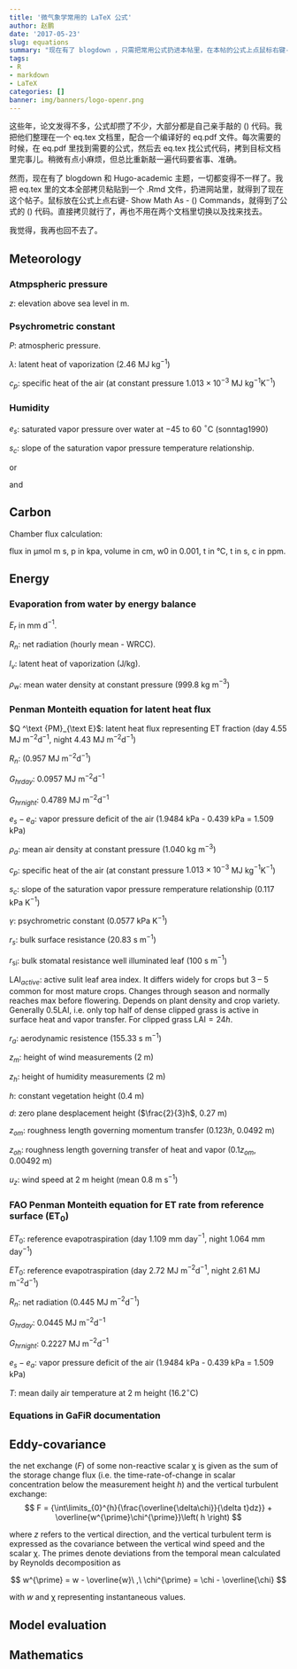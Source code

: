 ```yaml
---
title: '微气象学常用的 LaTeX 公式'
author: 赵鹏
date: '2017-05-23'
slug: equations
summary: "现在有了 blogdown ，只需把常用公式扔进本帖里，在本帖的公式上点鼠标右键- Show Math As - TeX Commands，就得到了公式的 LaTeX 代码。直接拷贝就行。世界变得不一样了，我觉得，我再也回不去了。"
tags:
- R
- markdown
- LaTeX
categories: []
banner: img/banners/logo-openr.png
---
```


这些年，论文发得不多，公式却攒了不少，大部分都是自己亲手敲的 \(\LaTeX\) 代码。我把他们整理在一个 eq.tex 文档里，配合一个编译好的 eq.pdf 文件。每次需要的时候，在 eq.pdf 里找到需要的公式，然后去  eq.tex 找公式代码，拷到目标文档里完事儿。稍微有点小麻烦，但总比重新敲一遍代码要省事、准确。

然而，现在有了 blogdown 和 Hugo-academic 主题，一切都变得不一样了。我把 eq.tex 里的文本全部拷贝粘贴到一个 .Rmd 文件，扔进网站里，就得到了现在这个帖子。鼠标放在公式上点右键- Show Math As - \(\TeX\) Commands，就得到了公式的 \(\LaTeX\) 代码。直接拷贝就行了，再也不用在两个文档里切换以及找来找去。


我觉得，我再也回不去了。

## Meteorology

### Atmpspheric pressure

\begin{equation}
P=101.325 \cdot (\frac{293-0.0065z}{293}) ^ {5.26} = 86.838\,\text{kPa}
\end{equation}

$z$: elevation above sea level in m.

\begin{equation}
-\text{d} p =\rho g \text{d}z
\end{equation}


\begin{equation}
\ln \frac{p_2}{p_1} = - \int_{z_1}^{z_2} \frac{g}{RT}\text{d}z
\end{equation}


### Psychrometric constant

\begin{equation}
\gamma =\frac{c_p P}{\varepsilon \lambda} = 0.665 \times 10 ^ {-3} P
\end{equation}

\begin{equation}
\lambda = -0.0000614342 T^3 + 0.00158927 T^2 - 2.36418T + 2500.79
\end{equation}

$P$: atmospheric pressure.

$\lambda$: latent heat of vaporization (2.46 MJ kg$^{-1}$)

$c_p$: specific heat of the air (at constant pressure $1.013 \times 10 ^{-3}$ MJ kg$^{-1}$K$^{-1}$)


### Humidity

\begin{equation}
​	e_{\text s}=6.112\exp\frac {17.62t}{243.12+t}
\end{equation}

$e_s$: saturated vapor pressure over water at $-45$ to 60 $^{\circ}$C (sonntag1990)

\begin{equation}
​	s_{\text c}=\frac {4284e_{\text s}}{(243.12+t)^2}
\end{equation}

$s_c$: slope of the saturation vapor pressure temperature relationship.

or

\begin{equation}
​	e_{\text s} = 0.6108\exp\frac {17.27T}{237.3 + T}
\end{equation}

and

\begin{equation}
​	s_{\text c}=\frac {4098 \cdot 0.6108\exp\frac {17.27T}{237.3 + T}}{(237.3 + T)^2}
\end{equation}


## Carbon

\begin{equation}
​	\text {GPP} = \frac{\alpha R_{\mathrm g}\beta }{\alpha R_{\mathrm g}+\beta }
\end{equation}

\begin{equation}
​	\frac{\text {GPP}}{\text {LAI}_\text{act}}\ = \frac{\alpha' R_{\mathrm g}\beta' }{\alpha' R_{\mathrm g}+\beta' }
\end{equation}

\begin{equation}\label{eGPPLRg}
​	\text{GPP} = \text{LAI}_\text{act}\frac{\alpha' R_{\mathrm g}\beta' }{\alpha' R_{\mathrm g}+\beta' }, 
\end{equation}

\begin{equation}\label{eGPPL}
​	\text {GPP} = a_\text {LAI}\text{LAI}_\text {act}.
\end{equation}

Chamber flux calculation:

\begin{equation}
​	F_c = \frac{10 V P_0 (1 - \frac{W_0}{1000})}{RS  (T_0 + 273.15)} \frac{\partial  C'}{\partial t}
\end{equation}

flux in μmol m s, p in kpa, volume in cm, w0 in 0.001, t in °C, t in s, c in ppm. 

\begin{equation}
​	C' = C'_x + (C'_0 - C'_x) e ^ {-a(t-t_0)}
\end{equation}

\begin{equation}
\frac{\partial C'}{\partial t} | _{t = t_0} = a(C'_x - C'_0)
\end{equation}


\begin{equation}
​	C' = (C'_x + kt) + (C'_0 - C'_x) e ^ {-a(t-t_0)}
\end{equation}

\begin{equation}
​	\frac{\partial C'}{\partial t} | _{t = t_0} = a(C'_x - C'_0) + k
\end{equation}


## Energy

### Evaporation from water by energy balance

\begin{equation}
E_r = \frac{R_n}{l_v \rho_w} \times 1000 \times 86400
\end{equation}

\begin{equation}
l_v = 2.501 \times 10^6 - 2370T
\end{equation}

$E_r$ in mm d$^{-1}$.

$R_n$: net radiation (hourly mean - WRCC).

$l_v$: latent heat of vaporization (J/kg).

$\rho_w$: mean water density at constant pressure (999.8 kg m$^{-3}$)

### Penman Monteith equation for latent heat flux

\begin{equation}
Q ^\text {PM}_{\text E}=\frac {s_{\text c} \frac{-R_{\text n}-Q_{\text G}}{86400\text{s}} + \frac{\rho_a c_{\text p}  (e_{\text s} - e_{\text a})}{r_{\text a}}}{s_{\text c} + \gamma (1 + \frac{r_{\text s}}{r_{\text a}})}
\end{equation}

$Q ^\text {PM}_{\text E}$: latent heat flux representing ET fraction (day 4.55 MJ m$^{-2}$d$^{-1}$, night 4.43 MJ m$^{-2}$d$^{-1}$)

$R_n$: (0.957 MJ m$^{-2}$d$^{-1}$)

$G_{hrday}$: 0.0957 MJ m$^{-2}$d$^{-1}$

$G_{hrnight}$: 0.4789 MJ m$^{-2}$d$^{-1}$

$e_s-e_a$: vapor pressure deficit of the air (1.9484 kPa - 0.439 kPa = 1.509 kPa)

$\rho_a$: mean air density at constant pressure (1.040 kg m$^{-3}$)

\begin{equation}
\rho_{adry} = \frac{p}{RT} = 1.229 \text { kg m}^{-3}
\end{equation}

\begin{equation}
\rho_{ahumid} = \frac{p_d}{R_d T} + \frac{p_v}{R_v T}= 1.040 \text { kg m}^{-3}
\end{equation}

\begin{equation}
p_v = RH \times p_{sat} = 1.142 \text{kPa}
\end{equation}

\begin{equation}
p_{sat} = 6.1078 \cdot 10 ^{\frac{7.5T-2048.625}{T-35.85}} \cdot 100 = 1.84 \text { kPa}
\end{equation}

\begin{equation}
p_d = p_{abs} - p_v = 85.696 \text{ kPa}
\end{equation}

$c_p$: specific heat of the air (at constant pressure $1.013 \times 10 ^{-3}$ MJ kg$^{-1}$K$^{-1}$)

$s_c$: slope of the saturation vapor pressure remperature relationship (0.117 kPa K$^{-1}$)

$\gamma$: psychrometric constant (0.0577 kPa K$^{-1}$)

$r_s$: bulk surface resistance (20.83 s m$^{-1}$)

\begin{equation}
r_\text s=\frac{r_\text {si}}{\text {LAI}_\text {active}},
\end{equation}

$r_\text {si}$: bulk stomatal resistance well illuminated leaf (100 s m$^{-1}$)

LAI$_{active}$: active sulit leaf area index. It differs widely for crops but 3 -- 5 common for most mature crops. Changes through season and normally reaches max before flowering. Depends on plant density and crop variety. Generally 0.5LAI, i.e. only top half of dense clipped grass is active in surface heat and vapor transfer. For clipped grass LAI$=24h$.


$r_a$: aerodynamic resistence (155.33 s m$^{-1}$)

\begin{equation}
r_{\text a}= \frac{\ln \frac{z-d}{z_{\textrm{om}}} \ln \frac {z-d}{z_{\textrm{oh}}}}{\kappa ^2 u_z} = \frac{124.264}{u_z}=155.33\text { s m}^{-1}
\end{equation}

$z_m$: height of wind measurements (2 m)

$z_h$: height of humidity measurements (2 m)

$h$: constant vegetation height (0.4 m)

$d$: zero plane desplacement height ($\frac{2}{3}h$, 0.27 m)

$z_{om}$: roughness length governing momentum transfer ($0.123h$, 0.0492 m)

$z_{oh}$: roughness length governing transfer of heat and vapor ($0.1z_{om}$, 0.00492 m)

$u_z$: wind speed at 2 m height (mean 0.8 m s$^{-1}$)

### FAO Penman Monteith equation for ET rate from reference surface (ET$_0$)

\begin{equation}
ET_0 = \frac {0.408 s_{\text c} \frac{-R_{\text n}-Q_{\text G}}{86400\text{s}} + \frac{\gamma 900 u_z (e_{\text s} - e_{\text a})}{T+273}}{s_{\text c} + \gamma (1 + 0.34u_z)}
\end{equation}

$ET_0$: reference evapotraspiration (day 1.109 mm day$^{-1}$, night 1.064 mm day$^{-1}$)

$ET_0$: reference evapotraspiration (day 2.72 MJ m$^{-2}$d$^{-1}$, night 2.61 MJ m$^{-2}$d$^{-1}$)

$R_n$: net radiation (0.445 MJ m$^{-2}$d$^{-1}$)

$G_{hrday}$: 0.0445 MJ m$^{-2}$d$^{-1}$

$G_{hrnight}$: 0.2227 MJ m$^{-2}$d$^{-1}$

$e_s-e_a$: vapor pressure deficit of the air (1.9484 kPa - 0.439 kPa = 1.509 kPa)

$T$: mean daily air temperature at 2 m height (16.2$^\circ$C) 

### Equations in GaFiR documentation

\begin{equation}
\text{NEE = GPP} + R_\text{eco}
(\#eq:eNEE)
\end{equation}

\begin{equation}\label{ePM}
Q ^\text {PM}_{\text E}=\frac {s_{\text c} (-R_{\text n}-Q_{\text G}) + \frac{\rho c_{\text p}  (e_{\text s} - e_{\text a})}{r_{\text a}}}{s_{\text c} + \gamma (1 + \frac{r_{\text s}}{r_{\text a}})},
\end{equation}

\begin{equation}\label{era}
r_{\text a}= \frac{\ln \frac{z-d}{z_{\textrm{om}}} \ln \frac {z-d}{z_{\textrm{oh}}}}{\kappa ^2 u},
\end{equation}

\begin{equation}\label{eRl}
%r^{\text {LAI}}_\text s=\frac{r_\text {si}}{0.5\text {LAI}},
r_\text s=\frac{r_\text {si}}{\text {LAI}_\text {active}},
\end{equation}

\begin{equation}\label{eKP}
%\frac{r^{\text {KP}}_\text s}{r_\text a} = a \frac{r^*}{r_\text a} + b,
\frac{r_\text s}{r_\text a} = a \frac{r^*}{r_\text a} + b,
\end{equation}

\begin{equation}
r^*=\frac{(s_\text c + \gamma)\rho c_\text p (e_{\text s} - e_{\text a})}{s_\text c \gamma (-R_{\text n}-Q_{\text G})},
\end{equation}

\begin{equation}\label{eRs}
r_{\text s}= \frac {r_{\text a}s_{\text c} (-R_{\text n}-Q_{\text G}) + \rho c_{\text p}  (e_{\text s} - e_{\text a}) - r_{\text a}Q_{\text E}(s_{\text c} + \gamma)}
{\gamma Q_{\text E}}.
\end{equation}

\begin{equation}\label{ePT}
E=\alpha_{\text {PT}} \frac {s_{\text c}}{s_{\text c} + \gamma}(-Q_{\text A})
\end{equation}

## Eddy-covariance

the net exchange (*F*) of some non-reactive scalar χ is given as the sum of the storage change flux (i.e. the time-rate-of-change in scalar concentration below the measurement height *h*) and the vertical turbulent exchange:
$$
F = {\int\limits_{0}^{h}{\frac{\overline{\delta\chi}}{\delta t}dz}} + \overline{w^{\prime}\chi^{\prime}}\left( h \right)
$$

where *z* refers to the vertical direction, and the vertical turbulent term is expressed as the covariance between the vertical wind speed and the scalar χ. The primes denote deviations from the temporal mean calculated by Reynolds decomposition as


$$
w^{\prime} = w - \overline{w}\ ,\ \chi^{\prime} = \chi - \overline{\chi}
$$

with *w* and χ representing instantaneous values.

## Model evaluation

\begin{equation}
 \text{ME}=\frac{1}{N}\sum_{i=1}^{N}|P_i-O_i|
 \end{equation}

\begin{equation}
 \text{MAE}=\frac{1}{N}\sum_{i=1}^{N}(P_i-O_i)
 \end{equation}

\begin{equation} 
\text{MSE}=\frac{1}{N}\sum_{i=1}^{N}(P_i-O_i)^2
\end{equation}

\begin{equation} 
\text{RMSE}=\sqrt{\frac{1}{N}\sum_{i=1}^{N}(P_i-O_i)^2}
\end{equation}

\begin{equation} 
\text{NRMSE}=100\frac{\text{RMSE}}{O_\text{max} - O_\text{min}}
\end{equation}


\begin{equation} 
\text{PBIAS} =100\frac{\sum_{i=1}^{n}(P_i-O_i)}{\sum_{i=1}^{n}O_i}
\end{equation}

\begin{equation} 
\text{RSR} =\frac{\text{RMSE}}{\sigma_O}
\end{equation}

\begin{equation} 
\text{rSD} =\frac{\sigma_P}{\sigma_O}
\end{equation}


\begin{equation} 
\text{NSE} =1-\frac{\sum_{i=1}^{n}(O_i-P_i)^2}{\sum_{i=1}^{n}(O_i - \overline{O})^2}
\end{equation}

\begin{equation} 
\text{mNSE} =1-\frac{\sum_{i=1}^{n}|O_i-P_i||^j}{\sum_{i=1}^{n}|O_i - \overline{O}|^j}
\end{equation}

\begin{equation} 
\text{rNSE} =1-\frac{\sum_{i=1}^{n}(\frac{O_i-P_i}{\overline{O}})^2}{\sum_{i=1}^{n}(\frac{O_i - \overline{O}}{\overline{O}})^2}
\end{equation}


\begin{equation} 
d =1-\frac{\sum_{i=1}^{n}(P_i-O_i)^2}{\sum_{i=1}^{n}(|P_i-O_i|+|P_i+O_i|)^2}
\end{equation}

\begin{equation} 
md =1 - \frac{\sum_{i=1}^{n}(P_i-O_i)^j}{\sum_{i=1}^{n}(|P_i-O_i|+|P_i+O_i|)^j}
\end{equation}


\begin{equation} 
rd =1-\frac{\sum_{i=1}^{n}(\frac{P_i-O_i}{\overline{O}})^2}{\sum_{i=1}^{n}(\frac{|P_i-O_i|+|P_i+O_i|}{\overline{O}})^2}
\end{equation}


\begin{equation} 
\text{cp} =1-\frac{\sum_{i=2}^{n}(O_i-P_i)^2}{\sum_{i=1}^{n-1}(O_{i+1} - O_i)^2}
\end{equation}

\begin{equation} 
R =\frac{\sum_{i=1}^{n}(O_i-\overline{O})(P_i-\overline{P})}{\sqrt{\sum_{i=1}^{n}(O_i-\overline{O})^2}\sqrt{\sum_{i=1}^{n}(P_i-\overline{P})^2}) }
\end{equation}

\begin{equation} 
R^2 =(\frac{\sum_{i=1}^{n}(O_i-\overline{O})(P_i-\overline{P})}{\sqrt{\sum_{i=1}^{n}(O_i-\overline{O})^2}\sqrt{\sum_{i=1}^{n}(P_i-\overline{P})^2}) })^2
\end{equation}

\begin{equation} 
\text{bR2} =bR^2
\end{equation}


## Mathematics

\begin{equation}
\frac{\text {d} x^\mu}{\text {d} x} = \mu x ^{\mu - 1}\\
\end{equation}

\begin{equation}
\frac{\text {d} e^x}{\text {d} x} = e^x\\
\end{equation}

\begin{equation}
\frac{\text {d} a^x}{\text {d} x} = a^x \ln a \\
\end{equation}

\begin{equation}
\frac{\text {d} \ln x}{\text {d} x} = \frac{1}{x}\\
\end{equation}

\begin{equation}
\frac{\text {d} \log _a x}{\text {d} x} = \frac{1}{x\ln a}\\
\end{equation}

\begin{equation}
\frac{\text {d} \sin x}{\text {d} x} = \cos x\\
\end{equation}

\begin{equation}
\frac{\text {d} \cos x}{\text {d} x} = - \sin x\\
\end{equation}

\begin{equation}
\int k \text {d} x = kx + C
\end{equation}

\begin{equation}
\int x ^ \mu \text {d} x = \frac{x^{\mu + 1}}{\mu + 1} + C\ (\mu \neq -1)
\end{equation}

\begin{equation}
\int \frac{1}{x}\text {d} x = \ln \left | x \right | + C
\end{equation}

\begin{equation}
\int \text {e} ^x \text {d} x = \text {e} ^x + C\\
\end{equation}

\begin{equation}
\int a ^x \text {d} x = \frac{a^x}{\ln a}+ C\\
\end{equation}

\begin{equation}
\int \frac{1}{1+x^2}\text {d} x = \arctan x + C\\
\end{equation}

\begin{equation}
\int \frac{1}{1-x^2}\text {d} x = \arcsin x + C\\
\end{equation}

\begin{equation}
\int \cos x \text {d} x = \sin x + C\\
\end{equation}

\begin{equation}
\int \sin x \text {d} x = -\cos x + C\\
\end{equation}

\begin{equation}
\int \frac{1}{\cos^2 x} \text {d} x = \tan x + C\\
\end{equation}

\begin{equation}
\int \frac{1}{\sin^2 x} \text {d} x = -\cot x + C\\
\end{equation}

\begin{equation}
\int \sec x \tan x \text {d} x = \sec x + C\\
\end{equation}

\begin{equation}
\int \csc x \cot x \text {d} x = -\csc x + C\\
\end{equation}

